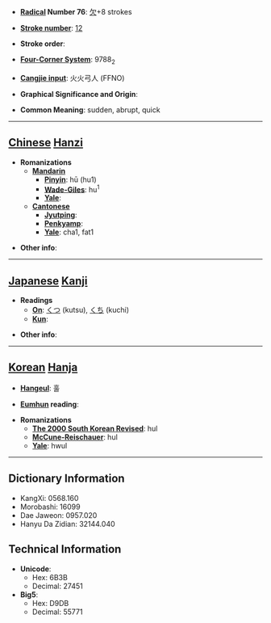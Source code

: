 * '''[[Wiktionary:Chinese radical index| Radical]] Number 76''': [[Wiktionary:Chinese radical index 欠|欠]]+8 strokes

* '''[[Wiktionary:Chinese total strokes index|Stroke number]]''': [[Wiktionary:Chinese total strokes index 12|12]]

* '''Stroke order''': 

* '''[[Wiktionary:Chinese four corner index|Four-Corner System]]''': 9788<sub>2</sub>

* '''[[Wiktionary:Chinese Cangjie index|Cangjie input]]''': 火火弓人 (FFNO)

* '''Graphical Significance and Origin''': 

* '''Common Meaning''': sudden, abrupt, quick

----

== [[Chinese]] [[Hanzi]] ==

* '''Romanizations'''
** '''[[Mandarin]]'''
*** '''[[Pinyin]]''': hū (hu1)
*** '''[[Wade-Giles]]''': hu<sup>1</sup>
*** '''[[Yale]]''': 
** '''[[Cantonese]]'''
*** '''[[Jyutping]]''':
*** '''[[Penkyamp]]''': 
*** '''[[Yale]]''': cha1, fat1

* '''Other info''': 

----

== [[Japanese]] [[Kanji]] ==

* '''Readings'''
** '''[[On]]''': [[くつ]] (kutsu), [[くち]] (kuchi)
** '''[[Kun]]''': 

* '''Other info''':  

----

== [[Korean]] [[Hanja]] ==

* '''[[Hangeul]]''': 훌

* '''[[Eumhun]] reading''': 

* '''Romanizations'''
** '''[[The 2000 South Korean Revised Romanization|The 2000 South Korean Revised]]''': hul
** '''[[McCune-Reischauer]]''': hul
** '''[[Yale]]''': hwul

----

== Dictionary Information ==

* KangXi: 0568.160
* Morobashi: 16099
* Dae Jaweon: 0957.020
* Hanyu Da Zidian: 32144.040

== Technical Information ==

* '''Unicode''':
** Hex: 6B3B
** Decimal: 27451
* '''Big5''':
** Hex: D9DB
** Decimal: 55771